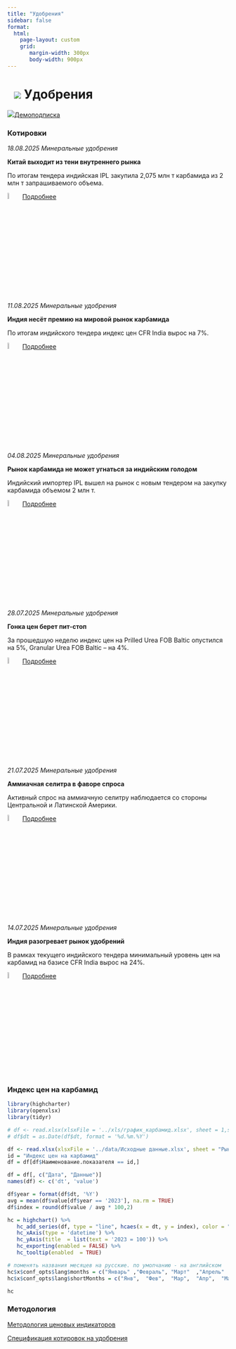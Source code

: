 ```yaml
---
title: "Удобрения"
sidebar: false
format: 
  html:
    page-layout: custom
    grid:
       margin-width: 300px
       body-width: 900px
---
```


# ![](../images/icon-agro.svg) Удобрения {.my-custom-class style="margin-left:3%;"}

![](../images/icon-subscription.svg)[Демоподписка](../demo-subscription.qmd)

::::: {.grid style="margin-left:0%"}
::: {.g-col-12 .g-col-sm-12 .g-col-xs-12 .g-col-xl-6 .g-col-md-6 .g-col-lg-6}
### Котировки

*18.08.2025 Минеральные удобрения*

**Китай выходит из тени внутреннего рынка**

По итогам тендера индийская IPL закупила 2,075 млн т карбамида из 2 млн т запрашиваемого объема.

![](../images/icon-locker.svg){width="6%"} [Подробнее](../demo-subscription.qmd)

*11.08.2025 Минеральные удобрения*

**Индия несёт премию на мировой рынок карбамида**

По итогам индийского тендера индекс цен CFR India вырос на 7%.

![](../images/icon-locker.svg){width="6%"} [Подробнее](../demo-subscription.qmd)

*04.08.2025 Минеральные удобрения*

**Рынок карбамида не может угнаться за индийским голодом**

Индийский импортер IPL вышел на рынок с новым тендером на закупку карбамида объемом 2 млн т.

![](../images/icon-locker.svg){width="6%"} [Подробнее](../demo-subscription.qmd)

*28.07.2025 Минеральные удобрения*

**Гонка цен берет пит-стоп**

За прошедшую неделю индекс цен на Prilled Urea FOB Baltic опустился на 5%, Granular Urea FOB Baltic – на 4%.

![](../images/icon-locker.svg){width="6%"} [Подробнее](../demo-subscription.qmd)

*21.07.2025 Минеральные удобрения*

**Аммиачная селитра в фаворе спроса**

Активный спрос на аммиачную селитру наблюдается со стороны Центральной и Латинской Америки.

![](../images/icon-locker.svg){width="6%"} [Подробнее](../demo-subscription.qmd)

*14.07.2025 Минеральные удобрения*

**Индия разогревает рынок удобрений**

В рамках текущего индийского тендера минимальный уровень цен на карбамид на базисе CFR India вырос на 24%.

![](../images/icon-locker.svg){width="6%"} [Подробнее](../demo-subscription.qmd)

:::

::: {.g-col-12 .g-col-sm-12 .g-col-xs-12 .g-col-xl-6 .g-col-md-6 .g-col-lg-6}
### Индекс цен на карбамид

```r

library(highcharter)
library(openxlsx)
library(tidyr)

# df <- read.xlsx(xlsxFile = '../xls/график_карбамид.xlsx', sheet = 1,startRow = 1, detectDates = TRUE) 
# df$dt = as.Date(df$dt, format = '%d.%m.%Y')

df <- read.xlsx(xlsxFile = '../data/Исходные данные.xlsx', sheet = "Рынки", detectDates = TRUE)
id = "Индекс цен на карбамид"
df = df[df$Наименование.показателя == id,]

df = df[, c("Дата", "Данные")]
names(df) <- c('dt', 'value')

df$year = format(df$dt, '%Y')
avg = mean(df$value[df$year == '2023'], na.rm = TRUE)
df$index = round(df$value / avg * 100,2)

hc = highchart() %>% 
   hc_add_series(df, type = "line", hcaes(x = dt, y = index), color = "#1A4AFC", name = "Индекс цен на карбамид", marker = list(enabled = FALSE)) %>% 
   hc_xAxis(type = 'datetime') %>% 
   hc_yAxis(title  = list(text = '2023 = 100')) %>% 
   hc_exporting(enabled = FALSE) %>% 
   hc_tooltip(enabled  = TRUE)

# поменять названия месяцев на русские. по умолчанию - на английском
hc$x$conf_opts$lang$months = c("Январь"	,"Февраль",	"Март"	,"Апрель"	,"Май",	"Июнь", "Июль",	"Август",	"Сентябрь",	"Октябрь",	"Ноябрь",	"Декабрь")
hc$x$conf_opts$lang$shortMonths = c("Янв", 	"Фев",	"Мар",	"Апр",	"Май",	"Июн",	"Июл",	"Авг",	"Сен",	"Окт",	"Ноя",	"Дек")

hc

```
:::
:::::

### Методология

[Методология ценовых индикаторов](../methodology/methodology-benchmark-pbc.qmd)

[Спецификация котировок на удобрения](../methodology/specs-fertilizers.qmd)
